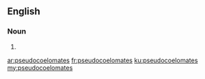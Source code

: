 ==English==

===Noun===
{{head|en}}

# {{plural of|pseudocoelomate}}

[[ar:pseudocoelomates]]
[[fr:pseudocoelomates]]
[[ku:pseudocoelomates]]
[[my:pseudocoelomates]]